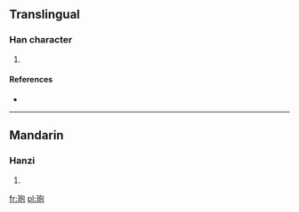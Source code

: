 ==Translingual==

===Han character===
{{Han char|rn=96|rad=玉|as=05|sn=9|four=1711<sub>2</sub>|canj=一土心口山 (MGPRU)}}

# {{defn|Han|sort=玉05}}

====References====
* {{Han ref|kx=0729.010|dkj=20896|dj=1140.260|hdz=21108.080|uh=73B8|ud=29624|bh=CFD5|bd=53205}}

----

==Mandarin==

===Hanzi===
{{cmn-hanzi|pin=[[cī]] ([[ci1]]), [[fú]] ([[fu2]])|wg=tz'u<sup>1</sup>, fu<sup>2</sup>}}

# {{defn|Mandarin|sort=玉05}}

[[fr:玸]]
[[pl:玸]]